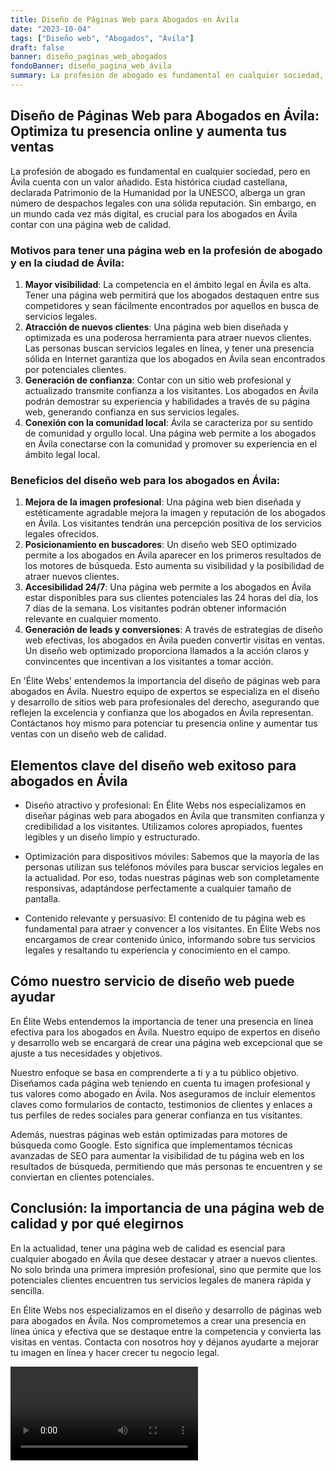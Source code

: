 ```yaml
---
title: Diseño de Páginas Web para Abogados en Ávila
date: "2023-10-04"
tags: ["Diseño web", "Abogados", "Ávila"]
draft: false
banner: diseño_paginas_web_abogados
fondoBanner: diseño_pagina_web_ávila
summary: La profesión de abogado es fundamental en cualquier sociedad, pero en Ávila cuenta con un valor añadido. Esta histórica ciudad castellana, declarada Patrimonio de la Humanidad por la UNESCO, alberga un gran número de despachos legales con una sólida reputación. Sin embargo, en un mundo cada vez más digital, es crucial para los abogados en Ávila contar con una página web de calidad.
---
```



## Diseño de Páginas Web para Abogados en Ávila: Optimiza tu presencia online y aumenta tus ventas

La profesión de abogado es fundamental en cualquier sociedad, pero en Ávila cuenta con un valor añadido. Esta histórica ciudad castellana, declarada Patrimonio de la Humanidad por la UNESCO, alberga un gran número de despachos legales con una sólida reputación. Sin embargo, en un mundo cada vez más digital, es crucial para los abogados en Ávila contar con una página web de calidad.

### Motivos para tener una página web en la profesión de abogado y en la ciudad de Ávila:

1. **Mayor visibilidad**: La competencia en el ámbito legal en Ávila es alta. Tener una página web permitirá que los abogados destaquen entre sus competidores y sean fácilmente encontrados por aquellos en busca de servicios legales.
2. **Atracción de nuevos clientes**: Una página web bien diseñada y optimizada es una poderosa herramienta para atraer nuevos clientes. Las personas buscan servicios legales en línea, y tener una presencia sólida en Internet garantiza que los abogados en Ávila sean encontrados por potenciales clientes.
3. **Generación de confianza**: Contar con un sitio web profesional y actualizado transmite confianza a los visitantes. Los abogados en Ávila podrán demostrar su experiencia y habilidades a través de su página web, generando confianza en sus servicios legales.
4. **Conexión con la comunidad local**: Ávila se caracteriza por su sentido de comunidad y orgullo local. Una página web permite a los abogados en Ávila conectarse con la comunidad y promover su experiencia en el ámbito legal local.

### Beneficios del diseño web para los abogados en Ávila:

1. **Mejora de la imagen profesional**: Una página web bien diseñada y estéticamente agradable mejora la imagen y reputación de los abogados en Ávila. Los visitantes tendrán una percepción positiva de los servicios legales ofrecidos.
2. **Posicionamiento en buscadores**: Un diseño web SEO optimizado permite a los abogados en Ávila aparecer en los primeros resultados de los motores de búsqueda. Esto aumenta su visibilidad y la posibilidad de atraer nuevos clientes.
3. **Accesibilidad 24/7**: Una página web permite a los abogados en Ávila estar disponibles para sus clientes potenciales las 24 horas del día, los 7 días de la semana. Los visitantes podrán obtener información relevante en cualquier momento.
4. **Generación de leads y conversiones**: A través de estrategias de diseño web efectivas, los abogados en Ávila pueden convertir visitas en ventas. Un diseño web optimizado proporciona llamados a la acción claros y convincentes que incentivan a los visitantes a tomar acción.

En 'Élite Webs' entendemos la importancia del diseño de páginas web para abogados en Ávila. Nuestro equipo de expertos se especializa en el diseño y desarrollo de sitios web para profesionales del derecho, asegurando que reflejen la excelencia y confianza que los abogados en Ávila representan. Contáctanos hoy mismo para potenciar tu presencia online y aumentar tus ventas con un diseño web de calidad.

<GifSeo />

<Cta />

## Elementos clave del diseño web exitoso para abogados en Ávila

- Diseño atractivo y profesional: En Élite Webs nos especializamos en diseñar páginas web para abogados en Ávila que transmiten confianza y credibilidad a los visitantes. Utilizamos colores apropiados, fuentes legibles y un diseño limpio y estructurado.

- Optimización para dispositivos móviles: Sabemos que la mayoría de las personas utilizan sus teléfonos móviles para buscar servicios legales en la actualidad. Por eso, todas nuestras páginas web son completamente responsivas, adaptándose perfectamente a cualquier tamaño de pantalla.

- Contenido relevante y persuasivo: El contenido de tu página web es fundamental para atraer y convencer a los visitantes. En Élite Webs nos encargamos de crear contenido único, informando sobre tus servicios legales y resaltando tu experiencia y conocimiento en el campo.

## Cómo nuestro servicio de diseño web puede ayudar

En Élite Webs entendemos la importancia de tener una presencia en línea efectiva para los abogados en Ávila. Nuestro equipo de expertos en diseño y desarrollo web se encargará de crear una página web excepcional que se ajuste a tus necesidades y objetivos.

Nuestro enfoque se basa en comprenderte a ti y a tu público objetivo. Diseñamos cada página web teniendo en cuenta tu imagen profesional y tus valores como abogado en Ávila. Nos aseguramos de incluir elementos claves como formularios de contacto, testimonios de clientes y enlaces a tus perfiles de redes sociales para generar confianza en tus visitantes.

Además, nuestras páginas web están optimizadas para motores de búsqueda como Google. Esto significa que implementamos técnicas avanzadas de SEO para aumentar la visibilidad de tu página web en los resultados de búsqueda, permitiendo que más personas te encuentren y se conviertan en clientes potenciales.

## Conclusión: la importancia de una página web de calidad y por qué elegirnos

En la actualidad, tener una página web de calidad es esencial para cualquier abogado en Ávila que desee destacar y atraer a nuevos clientes. No solo brinda una primera impresión profesional, sino que permite que los potenciales clientes encuentren tus servicios legales de manera rápida y sencilla.

En Élite Webs nos especializamos en el diseño y desarrollo de páginas web para abogados en Ávila. Nos comprometemos a crear una presencia en línea única y efectiva que se destaque entre la competencia y convierta las visitas en ventas. Contacta con nosotros hoy y déjanos ayudarte a mejorar tu imagen en línea y hacer crecer tu negocio legal.

<Video />

<CtaBot job="Abogados" city="Ávila" />

<Gmaps query="Ávila+españa+maps" />
